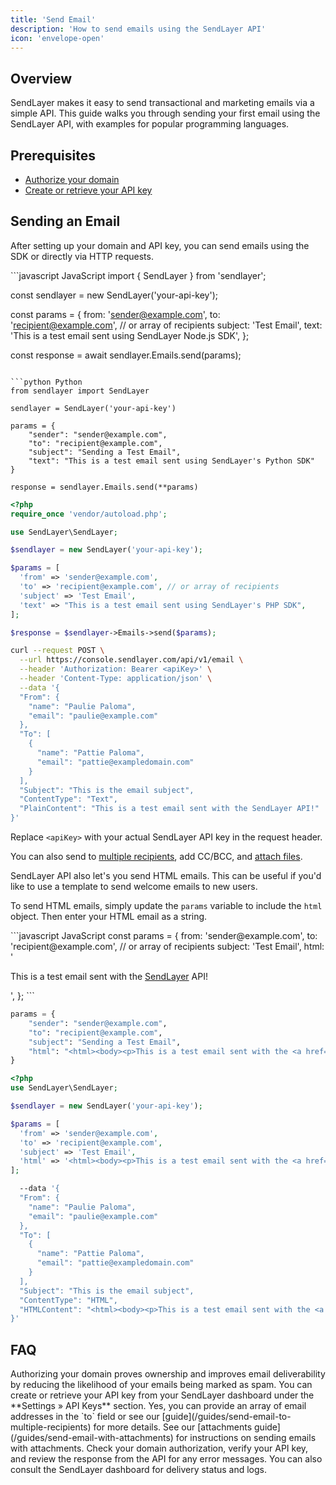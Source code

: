 ```yaml
---
title: 'Send Email'
description: 'How to send emails using the SendLayer API'
icon: 'envelope-open'
---
```


## Overview
SendLayer makes it easy to send transactional and marketing emails via a simple API. This guide walks you through sending your first email using the SendLayer API, with examples for popular programming languages.

## Prerequisites
- [Authorize your domain](https://sendlayer.com/docs/authorizing-your-domain/)
- [Create or retrieve your API key](https://sendlayer.com/docs/managing-api-keys/)

## Sending an Email
After setting up your domain and API key, you can send emails using the SDK or directly via HTTP requests.

<CodeGroup>
```javascript JavaScript
import { SendLayer } from 'sendlayer';

const sendlayer = new SendLayer('your-api-key');

const params = {
  from: 'sender@example.com',
  to: 'recipient@example.com', // or array of recipients
  subject: 'Test Email',
  text: 'This is a test email sent using SendLayer Node.js SDK',
};

const response = await sendlayer.Emails.send(params);
```

```python Python
from sendlayer import SendLayer

sendlayer = SendLayer('your-api-key')

params = {
    "sender": "sender@example.com",
    "to": "recipient@example.com",
    "subject": "Sending a Test Email",
    "text": "This is a test email sent using SendLayer's Python SDK" 
}

response = sendlayer.Emails.send(**params)
```

```php PHP
<?php
require_once 'vendor/autoload.php';

use SendLayer\SendLayer;

$sendlayer = new SendLayer('your-api-key');

$params = [
  'from' => 'sender@example.com',
  'to' => 'recipient@example.com', // or array of recipients
  'subject' => 'Test Email',
  'text' => "This is a test email sent using SendLayer's PHP SDK",
];

$response = $sendlayer->Emails->send($params);
```

```bash cURL
curl --request POST \
  --url https://console.sendlayer.com/api/v1/email \
  --header 'Authorization: Bearer <apiKey>' \
  --header 'Content-Type: application/json' \
  --data '{
  "From": {
    "name": "Paulie Paloma",
    "email": "paulie@example.com"
  },
  "To": [
    {
      "name": "Pattie Paloma",
      "email": "pattie@exampledomain.com"
    }
  ],
  "Subject": "This is the email subject",
  "ContentType": "Text",
  "PlainContent": "This is a test email sent with the SendLayer API!"
}'
```
</CodeGroup>

<Warning>Replace `<apiKey>` with your actual SendLayer API key in the request header.</Warning>

You can also send to [multiple recipients](/guides/send-email-to-multiple-recipients), add CC/BCC, and [attach files](/guides/send-email-with-attachments).

SendLayer API also let's you send HTML emails. This can be useful if you'd like to use a template to send welcome emails to new users. 

To send HTML emails, simply update the `params` variable to include the `html` object. Then enter your HTML email as a string.

<CodeGroup>
```javascript JavaScript
const params = {
  from: 'sender@example.com',
  to: 'recipient@example.com', // or array of recipients
  subject: 'Test Email',
  html: '<html><body><p>This is a test email sent with the <a href="https://sendlayer.com">SendLayer</a> API!</p></body></html>',
};
```

```python Python
params = {
    "sender": "sender@example.com",
    "to": "recipient@example.com",
    "subject": "Sending a Test Email",
    "html": "<html><body><p>This is a test email sent with the <a href=\"https://sendlayer.com\">SendLayer</a> API!</p></body></html>" 
}
```

```php PHP
<?php
use SendLayer\SendLayer;

$sendlayer = new SendLayer('your-api-key');

$params = [
  'from' => 'sender@example.com',
  'to' => 'recipient@example.com',
  'subject' => 'Test Email',
  'html' => '<html><body><p>This is a test email sent with the <a href="https://sendlayer.com">SendLayer</a> API!</p></body></html>',
];
```

```bash cURL
  --data '{
  "From": {
    "name": "Paulie Paloma",
    "email": "paulie@example.com"
  },
  "To": [
    {
      "name": "Pattie Paloma",
      "email": "pattie@exampledomain.com"
    }
  ],
  "Subject": "This is the email subject",
  "ContentType": "HTML",
  "HTMLContent": "<html><body><p>This is a test email sent with the <a href=\"https://sendlayer.com\">SendLayer</a> API!</p></body></html>"
}'
```
</CodeGroup>


## FAQ
<AccordionGroup>
  <Accordion title="Why do I need to authorize my domain?">
    Authorizing your domain proves ownership and improves email deliverability by reducing the likelihood of your emails being marked as spam.
  </Accordion>
  <Accordion title="Where do I find my API key?">
    You can create or retrieve your API key from your SendLayer dashboard under the **Settings » API Keys** section.
  </Accordion>
  <Accordion title="Can I send emails to multiple recipients?">
    Yes, you can provide an array of email addresses in the `to` field or see our [guide](/guides/send-email-to-multiple-recipients) for more details.
  </Accordion>
  <Accordion title="How do I attach files to my email?">
    See our [attachments guide](/guides/send-email-with-attachments) for instructions on sending emails with attachments.
  </Accordion>
  <Accordion title="What should I do if my email is not delivered?">
    Check your domain authorization, verify your API key, and review the response from the API for any error messages. You can also consult the SendLayer dashboard for delivery status and logs.
  </Accordion>
</AccordionGroup>
